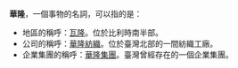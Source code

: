 '''華隆'''，一個事物的名詞，可以指的是：
*地區的稱呼：[[瓦隆|瓦隆]]。位於比利時南半部。
*公司的稱呼：[[華隆紡織|華隆紡織]]。位於臺灣北部的一間紡織工廠。
*企業集團的稱呼：[[華隆集團|華隆集團]]。臺灣曾經存在的一個企業集團。
{{Disambig}}
